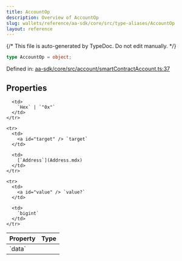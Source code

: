 ```yaml
---
title: AccountOp
description: Overview of AccountOp
slug: wallets/reference/aa-sdk/core/src/type-aliases/AccountOp
layout: reference
---
```


{/* This file is auto-generated by TypeDoc. Do not edit manually. */}

```ts
type AccountOp = object;
```

Defined in: [aa-sdk/core/src/account/smartContractAccount.ts:37](https://github.com/alchemyplatform/aa-sdk/blob/9f926c402d1661309abbf8eae8431e52e8c5e53f/aa-sdk/core/src/account/smartContractAccount.ts#L37)

## Properties

<table>
  <thead>
    <tr>
      <th align="left">Property</th>
      <th align="left">Type</th>
    </tr>
  </thead>

  <tbody>
    <tr>
      <td>
        <a id="data" /> `data`
      </td>

      <td>
        `Hex` | `"0x"`
      </td>
    </tr>

    <tr>
      <td>
        <a id="target" /> `target`
      </td>

      <td>
        [`Address`](Address.mdx)
      </td>
    </tr>

    <tr>
      <td>
        <a id="value" /> `value?`
      </td>

      <td>
        `bigint`
      </td>
    </tr>

  </tbody>
</table>
